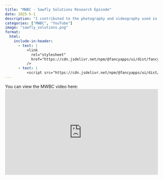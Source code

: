 ```yaml
---
title: "MWBC - Sawfly Solutions Research Episode"
date: 2025-5-1
description: "I contributed to the photography and videography used in this episode made by the Montana Wheat and Barley Committee"
categories: ["MWBC", "YouTube"]
image: "sawfly_solutions.png"
format:
  html:
    include-in-header: 
      - text: |
          <link
            rel="stylesheet"
            href="https://cdn.jsdelivr.net/npm/@fancyapps/ui/dist/fancybox.css"
          />
      - text: |
          <script src="https://cdn.jsdelivr.net/npm/@fancyapps/ui/dist/fancybox.umd.js"></script>
---
```


You can view the MWBC video here:  
<div style="position:relative;padding-bottom:56.25%;height:0;overflow:hidden;">
  <iframe src="https://www.youtube.com/embed/huZTLk1JYL0?si=f6BxU7v7QgoSukeI" 
    title="YouTube video player" 
    frameborder="0" 
    allow="accelerometer; autoplay; clipboard-write; encrypted-media; gyroscope; picture-in-picture; web-share" 
    referrerpolicy="strict-origin-when-cross-origin" 
    allowfullscreen 
    style="position:absolute;top:0;left:0;width:100%;height:100%;">
  </iframe>
</div>
